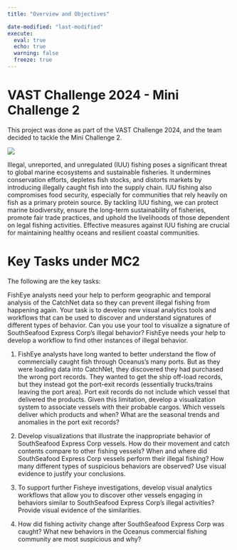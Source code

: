 ```yaml
---
title: "Overview and Objectives"

date-modified: "last-modified" 
execute:   
  eval: true   
  echo: true   
  warning: false   
  freeze: true 
---
```


# VAST Challenge 2024 - Mini Challenge 2

This project was done as part of the VAST Challenge 2024, and the team decided to tackle the Mini Challenge 2.

![](images/clipboard-4171740635.png)

Illegal, unreported, and unregulated (IUU) fishing poses a significant threat to global marine ecosystems and sustainable fisheries. It undermines conservation efforts, depletes fish stocks, and distorts markets by introducing illegally caught fish into the supply chain. IUU fishing also compromises food security, especially for communities that rely heavily on fish as a primary protein source. By tackling IUU fishing, we can protect marine biodiversity, ensure the long-term sustainability of fisheries, promote fair trade practices, and uphold the livelihoods of those dependent on legal fishing activities. Effective measures against IUU fishing are crucial for maintaining healthy oceans and resilient coastal communities.

# Key Tasks under MC2

The following are the key tasks:

FishEye analysts need your help to perform geographic and temporal analysis of the CatchNet data so they can prevent illegal fishing from happening again. Your task is to develop new visual analytics tools and workflows that can be used to discover and understand signatures of different types of behavior. Can you use your tool to visualize a signature of SouthSeafood Express Corp’s illegal behavior? FishEye needs your help to develop a workflow to find other instances of illegal behavior.

1.  FishEye analysts have long wanted to better understand the flow of commercially caught fish through Oceanus’s many ports. But as they were loading data into CatchNet, they discovered they had purchased the wrong port records. They wanted to get the ship off-load records, but they instead got the port-exit records (essentially trucks/trains leaving the port area). Port exit records do not include which vessel that delivered the products. Given this limitation, develop a visualization system to associate vessels with their probable cargos. Which vessels deliver which products and when? What are the seasonal trends and anomalies in the port exit records?

2.  Develop visualizations that illustrate the inappropriate behavior of SouthSeafood Express Corp vessels. How do their movement and catch contents compare to other fishing vessels? When and where did SouthSeafood Express Corp vessels perform their illegal fishing? How many different types of suspicious behaviors are observed? Use visual evidence to justify your conclusions.

3.  To support further Fisheye investigations, develop visual analytics workflows that allow you to discover other vessels engaging in behaviors similar to SouthSeafood Express Corp’s illegal activities? Provide visual evidence of the similarities.

4.  How did fishing activity change after SouthSeafood Express Corp was caught? What new behaviors in the Oceanus commercial fishing community are most suspicious and why?
